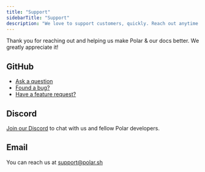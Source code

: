 ```yaml
---
title: "Support"
sidebarTitle: "Support"
description: "We love to support customers, quickly. Reach out anytime."
---
```


Thank you for reaching out and helping us make Polar & our docs better. We greatly appreciate it!

GitHub
-------------

* [Ask a question](https://github.com/orgs/polarsource/discussions/categories/q-a)
* [Found a bug?](https://github.com/polarsource/polar/issues)
* [Have a feature request?](https://github.com/orgs/polarsource/discussions/categories/feature-requests)

Discord
--------------

[Join our Discord](https://discord.com/invite/BZw96tszTX) to chat with us and fellow Polar developers.

Email
------------

You can reach us at [support@polar.sh](mailto:support@polar.sh)


